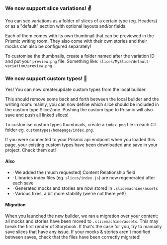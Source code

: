 ### We now support slice variations! ✌️

You can see variations as a folder of slices of a certain type (eg. Headers) or as
a "default" section with optional layouts and/or fields.

Each of them comes with its own thumbnail that can be previewed in the Prismic writing room.
They also come with their own stories and their mocks can also be configured separately!

To customise the thumbnails, create a folder named after the variation ID and put your
`preview.png` file. Something like: `slices/MySlice/default-variation/preview.png`

### We now support custom types! 🎉

Yes! You can now create/update custom types from the local builder.

This should remove some back and forth between the local builder and the writing room:
mainly, you can now define which slice should be included in the custom type SliceZone.
Pushing the custom type to Prismic will also save and push all linked slices!

To customise custom types thumbnails, create a `index.png` file in each CT folder eg. `customtypes/homepage/index.png`.

If you were connected to your Prismic api endpoint when you loaded this page, your existing custom types
have been downloaded and save in your project. Check them out!

#### Also

- · We added the (much requested) Content Relationship field
- · Libraries index files (eg. `slices/index.js`) are now regenerated after each save
- · Generated mocks and stories are now stored in `.slicemachine/assets`
- · Various fixes, a bit more stability (we're not there yet!)

#### Migration

When you launched the new builder, we ran a migration over your content: all mocks and stories
have been moved to `.slicemachine/assets`. This may break the first render of Storybook. If that's the case
for you, try to manually save slices that have any issue. If your mocks & stories aren't modified between saves,
check that the files have been correctly migrated!